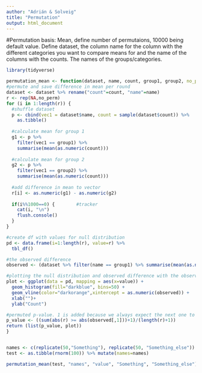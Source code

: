 ```yaml
---
author: "Adrián & Solveig"
title: "Permutation"
output: html_document
---
```


#Permutation basis:
Mean, define number of permutaions, 10000 being default value.
Define dataset, the column name for the column with the different categories you want to compare means for and the name of the columns with the counts.
The names of the groups/categories.

```r
library(tidyverse)

permutation_mean <- function(dataset, name, count, group1, group2, no_perm=10000){
#permute and save difference in mean per round
dataset <- dataset %>% rename("count"=count, "name"=name)
r <- rep(NA,no_perm)  
for (i in 1:length(r)) {
  #shuffle dataset
  p <- cbind(vec1 = dataset$name, count = sample(dataset$count)) %>% 
    as.tibble()
  
  #calculate mean for group 1
  g1 <- p %>% 
    filter(vec1 == group1) %>% 
    summarise(mean(as.numeric(count)))
  
  #calculate mean for group 2
  g2 <- p %>% 
    filter(vec1 == group2) %>% 
    summarise(mean(as.numeric(count))) 
  
  #add difference in mean to vector
  r[i] <- as.numeric(g1) - as.numeric(g2)
  
  if(i%%1000==0) {        #tracker
    cat(i, "\n")
    flush.console()
  }
}

#create df with values for null distribution
pd <- data.frame(i=1:length(r), value=r) %>% 
  tbl_df()

#the observed difference
observed <- (dataset %>% filter(name == group1) %>% summarise(mean(as.numeric(count))))-(dataset %>% filter(name==group2) %>% summarise(mean(as.numeric(count))))

#plotting the null distribution and observed difference with the observed as a line
plot <- ggplot(data = pd, mapping = aes(x=value)) + 
  geom_histogram(fill="darkblue", bins=50) +
  geom_vline(color="darkorange",xintercept = as.numeric(observed)) + 
  xlab("")+
  ylab("Count")

#permuted p-value. 1 is added because we always expect the next one to be significant (of permuted values)
p_value <- ((sum(abs(r) >= abs(observed[,1]))+1)/(length(r)+1))
return (list(p_value, plot))
}


names <- c(replicate(50,"Something"), replicate(50, "Something_else"))
test <- as.tibble(rnorm(100)) %>% mutate(names=names)

permutation_mean(test, "names", "value", "Something", "Something_else")

```

